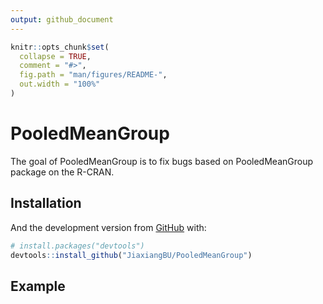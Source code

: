 ```yaml
---
output: github_document
---
```


<!-- README.md is generated from README.Rmd. Please edit that file -->

```r
knitr::opts_chunk$set(
  collapse = TRUE,
  comment = "#>",
  fig.path = "man/figures/README-",
  out.width = "100%"
)
```
# PooledMeanGroup

<!-- badges: start -->
<!-- badges: end -->

The goal of PooledMeanGroup is to fix bugs based on PooledMeanGroup package on the R-CRAN.

## Installation

And the development version from [GitHub](https://github.com/) with:

``` r
# install.packages("devtools")
devtools::install_github("JiaxiangBU/PooledMeanGroup")
```
## Example
